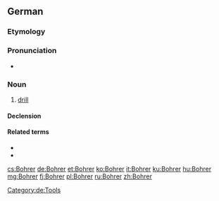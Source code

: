 ==German==
{{slim-wikipedia|lang=de}}

===Etymology===
{{suffix|bohren|er|gloss1=to bore, drill|lang=de}}

===Pronunciation===
* {{IPA|/ˈboːʁɐ/|lang=de}}

===Noun===
{{de-noun|m|Bohrers|Bohrer}}

# [[drill]] {{gloss|tool}}

====Declension====
{{de-noun-m|s}}

====Related terms====
* {{l/de|bohren}}
* {{l/de|Bohrmaschine}}

[[Category:de:Tools]]

[[cs:Bohrer]]
[[de:Bohrer]]
[[et:Bohrer]]
[[ko:Bohrer]]
[[it:Bohrer]]
[[ku:Bohrer]]
[[hu:Bohrer]]
[[mg:Bohrer]]
[[fj:Bohrer]]
[[pl:Bohrer]]
[[ru:Bohrer]]
[[zh:Bohrer]]